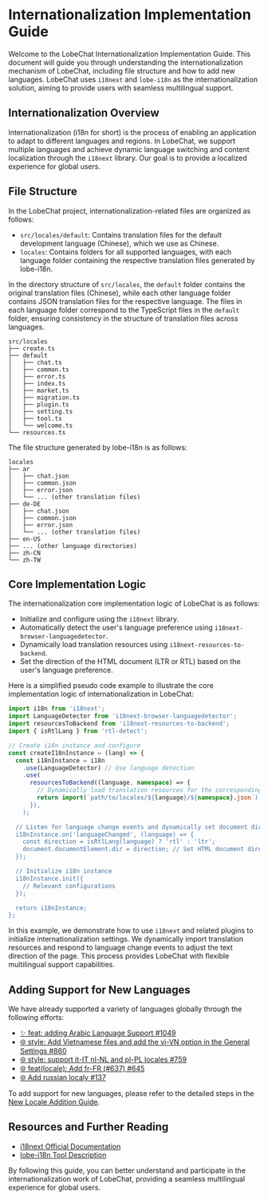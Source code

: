# Internationalization Implementation Guide

Welcome to the LobeChat Internationalization Implementation Guide. This document will guide you through understanding the internationalization mechanism of LobeChat, including file structure and how to add new languages. LobeChat uses `i18next` and `lobe-i18n` as the internationalization solution, aiming to provide users with seamless multilingual support.

## Internationalization Overview

Internationalization (i18n for short) is the process of enabling an application to adapt to different languages and regions. In LobeChat, we support multiple languages and achieve dynamic language switching and content localization through the `i18next` library. Our goal is to provide a localized experience for global users.

## File Structure

In the LobeChat project, internationalization-related files are organized as follows:

- `src/locales/default`: Contains translation files for the default development language (Chinese), which we use as Chinese.
- `locales`: Contains folders for all supported languages, with each language folder containing the respective translation files generated by lobe-i18n.

In the directory structure of `src/locales`, the `default` folder contains the original translation files (Chinese), while each other language folder contains JSON translation files for the respective language. The files in each language folder correspond to the TypeScript files in the `default` folder, ensuring consistency in the structure of translation files across languages.

```
src/locales
├── create.ts
├── default
│   ├── chat.ts
│   ├── common.ts
│   ├── error.ts
│   ├── index.ts
│   ├── market.ts
│   ├── migration.ts
│   ├── plugin.ts
│   ├── setting.ts
│   ├── tool.ts
│   └── welcome.ts
└── resources.ts
```

The file structure generated by lobe-i18n is as follows:

```
locales
├── ar
│   ├── chat.json
│   ├── common.json
│   ├── error.json
│   └── ... (other translation files)
├── de-DE
│   ├── chat.json
│   ├── common.json
│   ├── error.json
│   └── ... (other translation files)
├── en-US
├── ... (other language directories)
├── zh-CN
└── zh-TW
```

## Core Implementation Logic

The internationalization core implementation logic of LobeChat is as follows:

- Initialize and configure using the `i18next` library.
- Automatically detect the user's language preference using `i18next-browser-languagedetector`.
- Dynamically load translation resources using `i18next-resources-to-backend`.
- Set the direction of the HTML document (LTR or RTL) based on the user's language preference.

Here is a simplified pseudo code example to illustrate the core implementation logic of internationalization in LobeChat:

```ts
import i18n from 'i18next';
import LanguageDetector from 'i18next-browser-languagedetector';
import resourcesToBackend from 'i18next-resources-to-backend';
import { isRtlLang } from 'rtl-detect';

// Create i18n instance and configure
const createI18nInstance = (lang) => {
  const i18nInstance = i18n
    .use(LanguageDetector) // Use language detection
    .use(
      resourcesToBackend((language, namespace) => {
        // Dynamically load translation resources for the corresponding language
        return import(`path/to/locales/${language}/${namespace}.json`);
      }),
    );

  // Listen for language change events and dynamically set document direction
  i18nInstance.on('languageChanged', (language) => {
    const direction = isRtlLang(language) ? 'rtl' : 'ltr';
    document.documentElement.dir = direction; // Set HTML document direction
  });

  // Initialize i18n instance
  i18nInstance.init({
    // Relevant configurations
  });

  return i18nInstance;
};
```

In this example, we demonstrate how to use `i18next` and related plugins to initialize internationalization settings. We dynamically import translation resources and respond to language change events to adjust the text direction of the page. This process provides LobeChat with flexible multilingual support capabilities.

## Adding Support for New Languages

We have already supported a variety of languages globally through the following efforts:

- [✨ feat: adding Arabic Language Support #1049](https://github.com/lobehub/lobe-chat/pull/1049)
- [🌐 style: Add Vietnamese files and add the vi-VN option in the General Settings #860](https://github.com/lobehub/lobe-chat/pull/860)
- [🌐 style: support it-IT nl-NL and pl-PL locales #759](https://github.com/lobehub/lobe-chat/pull/759)
- [🌐 feat(locale): Add fr-FR (#637) #645](https://github.com/lobehub/lobe-chat/pull/645)
- [🌐 Add russian localy #137](https://github.com/lobehub/lobe-chat/pull/137)

To add support for new languages, please refer to the detailed steps in the [New Locale Addition Guide](add-new-locale).

## Resources and Further Reading

- [i18next Official Documentation](https://www.i18next.com/)
- [lobe-i18n Tool Description](https://github.com/lobehub/lobe-cli-toolbox/tree/master/packages/lobe-i18n)

By following this guide, you can better understand and participate in the internationalization work of LobeChat, providing a seamless multilingual experience for global users.
